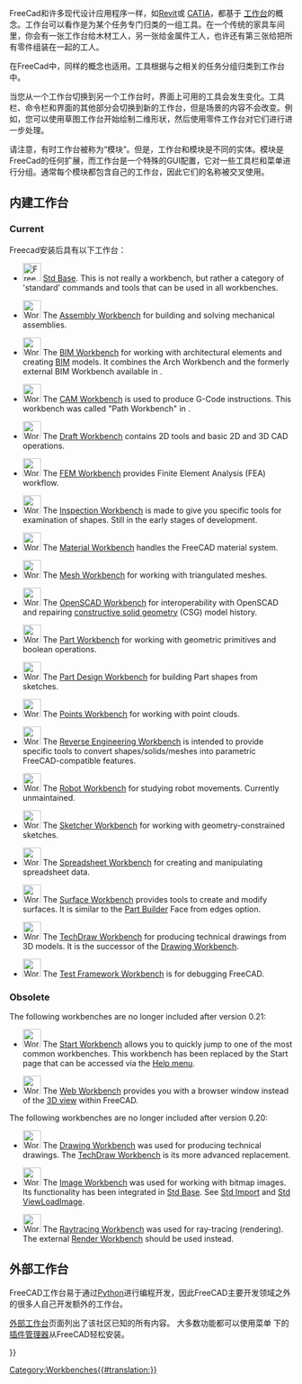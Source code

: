 <languages/>

<div class="mw-translate-fuzzy">
{{Docnav
|[[Property_editor|Property editor]]
|[[Std_Base|Std Base]]
|IconL=
|IconR=Freecad.svg
}}
</div>

<div class="mw-translate-fuzzy">
FreeCad和许多现代设计应用程序一样，如[[wikipedia:Revit|Revit]]或 [[wikipedia:CATIA|CATIA]]，都基于 [[wikipedia:Workbench|工作台]]的概念。工作台可以看作是为某个任务专门归类的一组工具。在一个传统的家具车间里，你会有一张工作台给木材工人，另一张给金属件工人，也许还有第三张给把所有零件组装在一起的工人。
</div>

在FreeCad中，同样的概念也适用。工具根据与之相关的任务分组归类到工作台中。

当您从一个工作台切换到另一个工作台时，界面上可用的工具会发生变化。工具栏、命令栏和界面的其他部分会切换到新的工作台，但是场景的内容不会改变。例如，您可以使用草图工作台开始绘制二维形状，然后使用零件工作台对它们进行进一步处理。

<div class="mw-translate-fuzzy">
请注意，有时工作台被称为“模块”。但是，工作台和模块是不同的实体。模块是FreeCad的任何扩展，而工作台是一个特殊的GUI配置，它对一些工具栏和菜单进行分组。通常每个模块都包含自己的工作台，因此它们的名称被交叉使用。
</div>

<span id="Built-in_workbenches"></span>
==内建工作台==

=== Current ===

<div class="mw-translate-fuzzy">
Freecad安装后具有以下工作台：
</div>

<!--Please keep this list consistent with Online_Help_Toc, User_hub and Manual:The_FreeCAD_Interface-->
* [[Image:Freecad.svg|32px]] [[Std_Base|Std Base]]. This is not really a workbench, but rather a category of 'standard' commands and tools that can be used in all workbenches.

* [[Image:Workbench_Assembly.svg|32px]] The [[Assembly_Workbench|Assembly Workbench]] for building and solving mechanical assemblies. {{Version|1.0}}

* [[Image:Workbench_BIM.svg|32px]] The [[BIM_Workbench|BIM Workbench]] for working with architectural elements and creating [https://en.wikipedia.org/wiki/Building_information_modeling BIM] models. It combines the Arch Workbench and the formerly external BIM Workbench available in {{VersionMinus|0.21}}.

* [[Image:Workbench_CAM.svg|32px]] The [[CAM_Workbench|CAM Workbench]] is used to produce G-Code instructions. This workbench was called "Path Workbench" in {{VersionMinus|0.21}}.

* [[Image:Workbench_Draft.svg|32px]] The [[Draft_Workbench|Draft Workbench]] contains 2D tools and basic 2D and 3D CAD operations.

* [[Image:Workbench_FEM.svg|32px]] The [[FEM_Workbench|FEM Workbench]] provides Finite Element Analysis (FEA) workflow.

* [[Image:Workbench_Inspection.svg|32px]] The [[Inspection_Workbench|Inspection Workbench]] is made to give you specific tools for examination of shapes. Still in the early stages of development.

* [[Image:Workbench_Material.svg|32px]] The [[Material_Workbench|Material Workbench]] handles the FreeCAD material system. {{Version|1.0}}

* [[Image:Workbench_Mesh.svg|32px]] The [[Mesh_Workbench|Mesh Workbench]] for working with triangulated meshes.

* [[Image:Workbench_OpenSCAD.svg|32px]] The [[OpenSCAD_Workbench|OpenSCAD Workbench]] for interoperability with OpenSCAD and repairing [[Constructive_solid_geometry|constructive solid geometry]] (CSG) model history.

* [[Image:Workbench_Part.svg|32px]] The [[Part_Workbench|Part Workbench]] for working with geometric primitives and boolean operations.

* [[Image:Workbench_PartDesign.svg|32px]] The [[PartDesign_Workbench|Part Design Workbench]] for building Part shapes from sketches.

* [[Image:Workbench_Points.svg|32px]] The [[Points_Workbench|Points Workbench]] for working with point clouds.

* [[Image:Workbench_Reverse_Engineering.svg|32px]] The [[Reverse_Engineering_Workbench|Reverse Engineering Workbench]] is intended to provide specific tools to convert shapes/solids/meshes into parametric FreeCAD-compatible features.

* [[Image:Workbench_Robot.svg|32px]] The [[Robot_Workbench|Robot Workbench]] for studying robot movements. Currently unmaintained.

* [[Image:Workbench_Sketcher.svg|32px]] The [[Sketcher_Workbench|Sketcher Workbench]] for working with geometry-constrained sketches.

* [[Image:Workbench_Spreadsheet.svg|32px]] The [[Spreadsheet_Workbench|Spreadsheet Workbench]] for creating and manipulating spreadsheet data.

* [[Image:Workbench_Surface.svg|32px]] The [[Surface_Workbench|Surface Workbench]] provides tools to create and modify surfaces. It is similar to the [[Part_Builder|Part Builder]] Face from edges option.

* [[Image:Workbench_TechDraw.svg|32px]] The [[TechDraw_Workbench|TechDraw Workbench]] for producing technical drawings from 3D models. It is the successor of the [[Drawing_Workbench|Drawing Workbench]].

* [[Image:Workbench_Test.svg|32px]] The [[Testing|Test Framework Workbench]] is for debugging FreeCAD.

=== Obsolete ===

The following workbenches are no longer included after version 0.21:

* [[Image:Workbench_Start.svg|32px]] The [[Start_Workbench|Start Workbench]] allows you to quickly jump to one of the most common workbenches. This workbench has been replaced by the Start page that can be accessed via the [[Std_Help_Menu|Help menu]].

* [[Image:Workbench_Web.svg|32px]] The [[Web_Workbench|Web Workbench]] provides you with a browser window instead of the [[3D_view|3D view]] within FreeCAD.

The following workbenches are no longer included after version 0.20:

* [[Image:Workbench_Drawing.svg|32px]] The [[Drawing_Workbench|Drawing Workbench]] was used for producing technical drawings. The [[TechDraw_Workbench|TechDraw Workbench]] is its more advanced replacement.

* [[Image:Workbench_Image.svg|32px]] The [[Image_Workbench|Image Workbench]] was used for working with bitmap images. Its functionality has been integrated in [[Std_Base|Std Base]]. See [[Std_Import|Std Import]] and [[Std_ViewLoadImage|Std ViewLoadImage]].

* [[Image:Workbench_Raytracing.svg|32px]] The [[Raytracing_Workbench|Raytracing Workbench]] was used for ray-tracing (rendering). The external [https://github.com/FreeCAD/FreeCAD-render Render Workbench] should be used instead.

<span id="External_workbenches"></span>
==外部工作台==

FreeCAD工作台易于通过[[Python|Python]]进行编程开发，因此FreeCAD主要开发领域之外的很多人自己开发额外的工作台。

<div class="mw-translate-fuzzy">
[[external workbenches|外部工作台]]页面列出了该社区已知的所有内容。 大多数功能都可以使用菜单 {{MenuCommand|工具 → [[Image:Std_AddonMgr.svg|24px]] 插件管理器}}下的[[Std_AddonMgr|插件管理器]]从FreeCAD轻松安装。
</div> 


<div class="mw-translate-fuzzy">
{{docnav
|[[Property editor|属性编辑器]]
|[[Arch_Workbench|建筑模块]]
|IconL=
|IconR=Workbench_Arch.svg
}}
</div>

{{Userdocnavi{{#translation:}}}}
[[Category:Workbenches{{#translation:}}]]